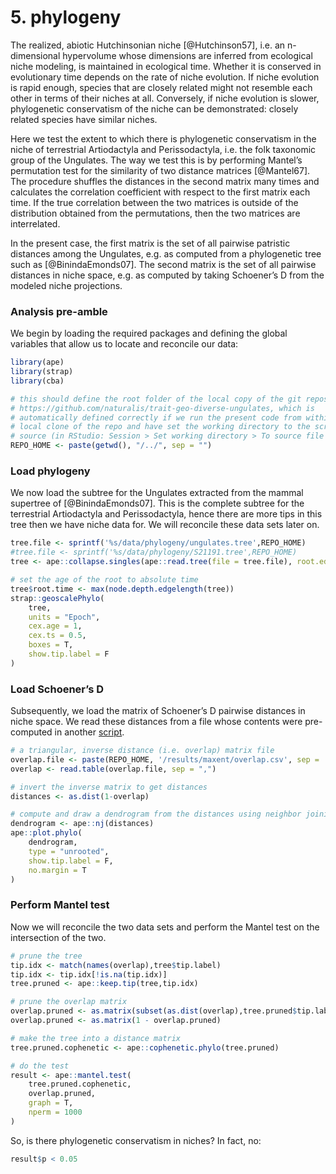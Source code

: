 
5. phylogeny 
===============================================

The realized, abiotic Hutchinsonian niche [@Hutchinson57], i.e. an n-dimensional
hypervolume whose dimensions are inferred from ecological niche modeling, is 
maintained in ecological time. Whether it is conserved in evolutionary time 
depends on the rate of niche evolution. If niche evolution is rapid enough, 
species that are closely related might not resemble each other in terms of their
niches at all. Conversely, if niche evolution is slower, phylogenetic 
conservatism of the niche can be demonstrated: closely related species have 
similar niches.

Here we test the extent to which there is phylogenetic conservatism in the niche
of terrestrial Artiodactyla and Perissodactyla, i.e. the folk taxonomic group of
the Ungulates. The way we test this is by performing Mantel's permutation test
for the similarity of two distance matrices [@Mantel67]. The procedure shuffles
the distances in the second matrix many times and calculates the correlation 
coefficient with respect to the first matrix each time. If the true correlation
between the two matrices is outside of the distribution obtained from the 
permutations, then the two matrices are interrelated. 

In the present case, the first matrix is the set of all pairwise patristic
distances among the Ungulates, e.g. as computed from a phylogenetic tree such
as [@BinindaEmonds07]. The second matrix is the set of all pairwise distances
in niche space, e.g. as computed by taking Schoener's D from the modeled niche
projections.

### Analysis pre-amble

We begin by loading the required packages and defining the global variables that
allow us to locate and reconcile our data:

```r
library(ape)
library(strap)
library(cba)

# this should define the root folder of the local copy of the git repository at:
# https://github.com/naturalis/trait-geo-diverse-ungulates, which is
# automatically defined correctly if we run the present code from within a
# local clone of the repo and have set the working directory to the script
# source (in RStudio: Session > Set working directory > To source file location)
REPO_HOME <- paste(getwd(), "/../", sep = "")
```

### Load phylogeny

We now load the subtree for the Ungulates extracted from the mammal supertree of
[@BinindaEmonds07]. This is the complete subtree for the terrestrial 
Artiodactyla and Perissodactyla, hence there are more tips in this tree then we
have niche data for. We will reconcile these data sets later on.

```r
tree.file <- sprintf('%s/data/phylogeny/ungulates.tree',REPO_HOME)
#tree.file <- sprintf('%s/data/phylogeny/S21191.tree',REPO_HOME)
tree <- ape::collapse.singles(ape::read.tree(file = tree.file), root.edge = T)

# set the age of the root to absolute time
tree$root.time <- max(node.depth.edgelength(tree))
strap::geoscalePhylo(
    tree, 
    units = "Epoch", 
    cex.age = 1, 
    cex.ts = 0.5, 
    boxes = T, 
    show.tip.label = F
)
```

### Load Schoener's D

Subsequently, we load the matrix of Schoener's D pairwise distances in niche
space. We read these distances from a file whose contents were pre-computed in
another [script](../script/Niche_Overlap.Rmd).

```r
# a triangular, inverse distance (i.e. overlap) matrix file
overlap.file <- paste(REPO_HOME, '/results/maxent/overlap.csv', sep = '')
overlap <- read.table(overlap.file, sep = ",")

# invert the inverse matrix to get distances
distances <- as.dist(1-overlap)

# compute and draw a dendrogram from the distances using neighbor joining
dendrogram <- ape::nj(distances)
ape::plot.phylo(
    dendrogram, 
    type = "unrooted",
    show.tip.label = F,
    no.margin = T
)
```

### Perform Mantel test

Now we will reconcile the two data sets and perform the Mantel test on the 
intersection of the two.

```r
# prune the tree
tip.idx <- match(names(overlap),tree$tip.label)
tip.idx <- tip.idx[!is.na(tip.idx)]
tree.pruned <- ape::keep.tip(tree,tip.idx)

# prune the overlap matrix
overlap.pruned <- as.matrix(subset(as.dist(overlap),tree.pruned$tip.label))
overlap.pruned <- as.matrix(1 - overlap.pruned)

# make the tree into a distance matrix
tree.pruned.cophenetic <- ape::cophenetic.phylo(tree.pruned)

# do the test
result <- ape::mantel.test(
    tree.pruned.cophenetic, 
    overlap.pruned, 
    graph = T,
    nperm = 1000
)
```

So, is there phylogenetic conservatism in niches? In fact, no:

```r
result$p < 0.05
```